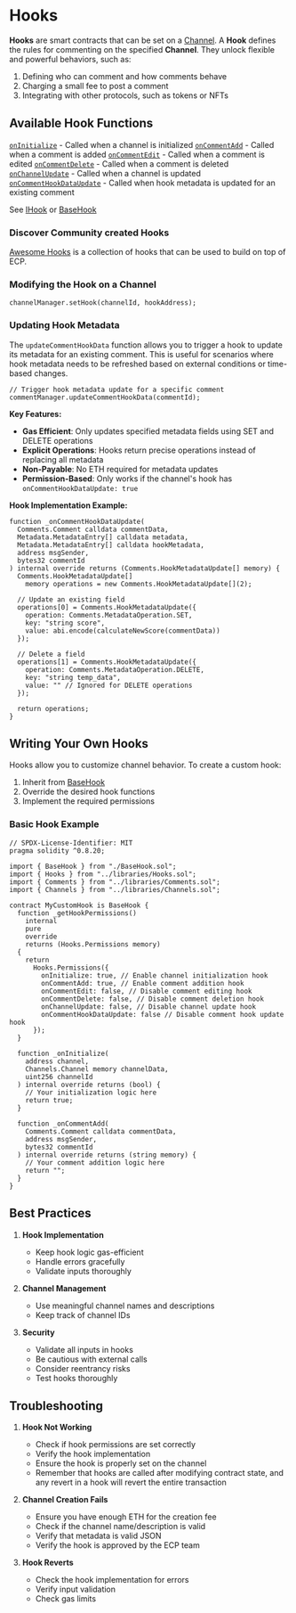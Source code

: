 # Hooks

**Hooks** are smart contracts that can be set on a [Channel](/channels). A **Hook** defines the rules for commenting on the specified **Channel**. They unlock flexible and powerful behaviors, such as:

1. Defining who can comment and how comments behave
1. Charging a small fee to post a comment
1. Integrating with other protocols, such as tokens or NFTs

## Available Hook Functions

[`onInitialize`](/protocol-reference/interfaces/IHook#onInitialize) - Called when a channel is initialized
[`onCommentAdd`](/protocol-reference/interfaces/IHook#onCommentAdd) - Called when a comment is added
[`onCommentEdit`](/protocol-reference/interfaces/IHook#onCommentEdit) - Called when a comment is edited
[`onCommentDelete`](/protocol-reference/interfaces/IHook#onCommentDelete) - Called when a comment is deleted
[`onChannelUpdate`](/protocol-reference/interfaces/IHook#onChannelUpdate) - Called when a channel is updated
[`onCommentHookDataUpdate`](/protocol-reference/interfaces/IHook#onCommentHookDataUpdate) - Called when hook metadata is updated for an existing comment

See [IHook](/protocol-reference/interfaces/IHook) or [BaseHook](/protocol-reference/hooks/BaseHook)

### Discover Community created Hooks

[Awesome Hooks](https://github.com/ecp-eth/awesome-hooks) is a collection of hooks that can be used to build on top of ECP.

### Modifying the Hook on a Channel

```solidity
channelManager.setHook(channelId, hookAddress);
```

### Updating Hook Metadata

The `updateCommentHookData` function allows you to trigger a hook to update its metadata for an existing comment. This is useful for scenarios where hook metadata needs to be refreshed based on external conditions or time-based changes.

```solidity
// Trigger hook metadata update for a specific comment
commentManager.updateCommentHookData(commentId);
```

**Key Features:**

- **Gas Efficient**: Only updates specified metadata fields using SET and DELETE operations
- **Explicit Operations**: Hooks return precise operations instead of replacing all metadata
- **Non-Payable**: No ETH required for metadata updates
- **Permission-Based**: Only works if the channel's hook has `onCommentHookDataUpdate: true`

**Hook Implementation Example:**

```solidity
function _onCommentHookDataUpdate(
  Comments.Comment calldata commentData,
  Metadata.MetadataEntry[] calldata metadata,
  Metadata.MetadataEntry[] calldata hookMetadata,
  address msgSender,
  bytes32 commentId
) internal override returns (Comments.HookMetadataUpdate[] memory) {
  Comments.HookMetadataUpdate[]
    memory operations = new Comments.HookMetadataUpdate[](2);

  // Update an existing field
  operations[0] = Comments.HookMetadataUpdate({
    operation: Comments.MetadataOperation.SET,
    key: "string score",
    value: abi.encode(calculateNewScore(commentData))
  });

  // Delete a field
  operations[1] = Comments.HookMetadataUpdate({
    operation: Comments.MetadataOperation.DELETE,
    key: "string temp_data",
    value: "" // Ignored for DELETE operations
  });

  return operations;
}
```

## Writing Your Own Hooks

Hooks allow you to customize channel behavior. To create a custom hook:

1. Inherit from [BaseHook](/protocol-reference/hooks/BaseHook)
2. Override the desired hook functions
3. Implement the required permissions

### Basic Hook Example

```solidity
// SPDX-License-Identifier: MIT
pragma solidity ^0.8.20;

import { BaseHook } from "./BaseHook.sol";
import { Hooks } from "../libraries/Hooks.sol";
import { Comments } from "../libraries/Comments.sol";
import { Channels } from "../libraries/Channels.sol";

contract MyCustomHook is BaseHook {
  function _getHookPermissions()
    internal
    pure
    override
    returns (Hooks.Permissions memory)
  {
    return
      Hooks.Permissions({
        onInitialize: true, // Enable channel initialization hook
        onCommentAdd: true, // Enable comment addition hook
        onCommentEdit: false, // Disable comment editing hook
        onCommentDelete: false, // Disable comment deletion hook
        onChannelUpdate: false, // Disable channel update hook
        onCommentHookDataUpdate: false // Disable comment hook update hook
      });
  }

  function _onInitialize(
    address channel,
    Channels.Channel memory channelData,
    uint256 channelId
  ) internal override returns (bool) {
    // Your initialization logic here
    return true;
  }

  function _onCommentAdd(
    Comments.Comment calldata commentData,
    address msgSender,
    bytes32 commentId
  ) internal override returns (string memory) {
    // Your comment addition logic here
    return "";
  }
}
```

## Best Practices

1. **Hook Implementation**

   - Keep hook logic gas-efficient
   - Handle errors gracefully
   - Validate inputs thoroughly

2. **Channel Management**

   - Use meaningful channel names and descriptions
   - Keep track of channel IDs

3. **Security**

   - Validate all inputs in hooks
   - Be cautious with external calls
   - Consider reentrancy risks
   - Test hooks thoroughly

## Troubleshooting

1. **Hook Not Working**

   - Check if hook permissions are set correctly
   - Verify the hook implementation
   - Ensure the hook is properly set on the channel
   - Remember that hooks are called after modifying contract state, and any revert in a hook will revert the entire transaction

2. **Channel Creation Fails**

   - Ensure you have enough ETH for the creation fee
   - Check if the channel name/description is valid
   - Verify that metadata is valid JSON
   - Verify the hook is approved by the ECP team

3. **Hook Reverts**

   - Check the hook implementation for errors
   - Verify input validation
   - Check gas limits
